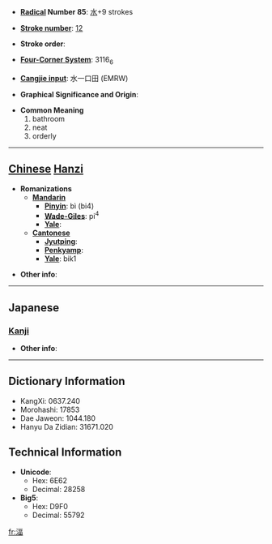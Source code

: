 * '''[[Wiktionary:Chinese radical index| Radical]] Number 85''': [[Wiktionary:Chinese radical index 水|水]]+9 strokes

* '''[[Wiktionary:Chinese total strokes index|Stroke number]]''': [[Wiktionary:Chinese total strokes index 12|12]]

* '''Stroke order''': 

* '''[[Wiktionary:Chinese four corner index|Four-Corner System]]''': 3116<sub>6</sub>

* '''[[Wiktionary:Chinese Cangjie index|Cangjie input]]''': 水一口田 (EMRW)

* '''Graphical Significance and Origin''': 

* '''Common Meaning'''
*#bathroom
*# neat
*# orderly


----

== [[Chinese]] [[Hanzi]] ==

* '''Romanizations'''
** '''[[Mandarin]]'''
*** '''[[Pinyin]]''': bì (bi4)
*** '''[[Wade-Giles]]''': pi<sup>4</sup>
*** '''[[Yale]]''': 
** '''[[Cantonese]]'''
*** '''[[Jyutping]]''':
*** '''[[Penkyamp]]''': 
*** '''[[Yale]]''': bik1

* '''Other info''': 

----

==Japanese==
===[[Kanji]]===
{{kanji|on readings=[[ひょく]] (hyoku), [[い]] (hyki)
|kun readings=[[ゆどの]] (yudono)
}}

* '''Other info''':  

----

== Dictionary Information ==

* KangXi: 0637.240
* Morohashi: 17853
* Dae Jaweon: 1044.180
* Hanyu Da Zidian: 31671.020

== Technical Information ==

* '''Unicode''':
** Hex: 6E62
** Decimal: 28258
* '''Big5''':
** Hex: D9F0
** Decimal: 55792

[[fr:湢]]